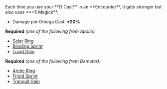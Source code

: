 
<Boon>
Each time you use your **Ω Cast** in an **Encounter**, it gets stronger but also uses **+5 Magick**.

- Damage per Omega Cast: **+20%**

</Boon>

**Required** _(one of the following from Apollo):_

- [Solar Ring](/boons/apollo#solar-ring)
- [Blinding Sprint](/boons/apollo#blinding-sprint)
- [Lucid Gain](/boons/apollo#lucid-gain)

**Required** _(one of the following from Demeter):_

- [Arctic Ring](/boons/demeter#arctic-ring)
- [Frigid Sprint](/boons/demeter#frigid-sprint)
- [Tranquil Gain](/boons/demeter#tranquil-gain)
